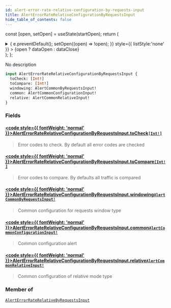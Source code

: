 ```yaml
---
id: alert-error-rate-relative-configuration-by-requests-input
title: AlertErrorRateRelativeConfigurationByRequestsInput
hide_table_of_contents: false
---
```






const [open, setOpen] = useState(startOpen);
return (
<details {...(open ? { open: true } : {})} className="details" style={{ border:'none', boxShadow:'none', background:'var(--ifm-background-color)' }}>
<summary
onClick={(e) => {
e.preventDefault();
setOpen((open) => !open);
}}
style={{ listStyle:'none' }} >
{open ? dataOpen : dataClose}
</summary>
{open && children}
</details>
);
};

No description

```graphql
input AlertErrorRateRelativeConfigurationByRequestsInput {
  toCheck: [Int!]
  toCompare: [Int!]
  windowing: AlertCommonByRequestsInput!
  common: AlertCommonConfigurationInput!
  relative: AlertCommonRelativeInput!
}
```

### Fields

#### [<code style={{ fontWeight: 'normal' }}>AlertErrorRateRelativeConfigurationByRequestsInput.<b>toCheck</b></code>](#)<Bullet />[`[Int!]`](/api/scalars/int) <Badge class="badge badge--secondary" text="list"/> <Badge class="badge badge--secondary" text="scalar"/>

> Error codes to check. By default all error codes are checked

#### [<code style={{ fontWeight: 'normal' }}>AlertErrorRateRelativeConfigurationByRequestsInput.<b>toCompare</b></code>](#)<Bullet />[`[Int!]`](/api/scalars/int) <Badge class="badge badge--secondary" text="list"/> <Badge class="badge badge--secondary" text="scalar"/>

> Error codes to compare. By defaults all traffic is compared

#### [<code style={{ fontWeight: 'normal' }}>AlertErrorRateRelativeConfigurationByRequestsInput.<b>windowing</b></code>](#)<Bullet />[`AlertCommonByRequestsInput!`](/api/inputs/alert-common-by-requests-input) <Badge class="badge badge--secondary" text="non-null"/> <Badge class="badge badge--secondary" text="input"/>

> Common configuration for requests window type

#### [<code style={{ fontWeight: 'normal' }}>AlertErrorRateRelativeConfigurationByRequestsInput.<b>common</b></code>](#)<Bullet />[`AlertCommonConfigurationInput!`](/api/inputs/alert-common-configuration-input) <Badge class="badge badge--secondary" text="non-null"/> <Badge class="badge badge--secondary" text="input"/>

> Common configuration alert

#### [<code style={{ fontWeight: 'normal' }}>AlertErrorRateRelativeConfigurationByRequestsInput.<b>relative</b></code>](#)<Bullet />[`AlertCommonRelativeInput!`](/api/inputs/alert-common-relative-input) <Badge class="badge badge--secondary" text="non-null"/> <Badge class="badge badge--secondary" text="input"/>

> Common configuration of relative mode type

### Member of

[`AlertErrorRateRelativeByRequestsInput`](/api/inputs/alert-error-rate-relative-by-requests-input) <Badge class="badge badge--secondary" text="input"/>

